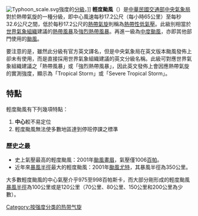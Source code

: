 {{Unreferenced|time=2021-09-25T00:12:51+00:00}}
[[File:Typhoon_scale.svg|thumb]]強度的[[熱帶氣旋#分級|分級]]。]]
'''輕度颱風'''（{{lang-en|'''Mild Typhoon'''}}）是[[中華民國|中華民國]][[交通部中央氣象局|交通部中央氣象局]]對於熱帶氣旋的一種分級，即中心風速每秒17.2公尺（每小時65公里）至每秒32.6公尺之間，低於每秒17.2公尺的[[熱帶氣旋|熱帶氣旋]]則稱為[[熱帶性低氣壓|熱帶性低氣壓]]。此級別相當於[[世界氣象組織|世界氣象組織]]建議的[[熱帶風暴|熱帶風暴]]及[[強烈熱帶風暴|強烈熱帶風暴]]。再進一級為[[中度颱風|中度颱風]]，亦即其他部門使用的[[颱風|颱風]]。

要注意的是，雖然此分級有官方英文譯名，但是中央氣象局在英文版本颱風發佈上卻未有使用，而是直接採用世界氣象組織建議的英文分級名稱。此級可對應世界氣象組織建議之「熱帶風暴」或「強烈熱帶風暴」，因此英文發佈上會因應熱帶氣旋的實測強度，顯示為「Tropical Storm」或「Severe Tropical Storm」。

==特點==
輕度颱風有下列幾項特點：
# '''中心'''較不易定位
# 輕度颱風無法使多數地區達到停班停課之標準

===歷史之最===
* 史上氣壓最高的輕度颱風：2001年[[颱風畫眉|颱風畫眉]]，氣壓僅1006[[百帕|百帕]]。
* 近年來[[暴風半徑|暴風半徑]]最大的輕度颱風：2001年[[颱風尤特_(2001年)|颱風尤特]]，其暴風半徑為350公里。

大多數輕度颱風的中心氣壓介乎975至998百帕斯卡，而大部分剛形成的輕度颱風[[暴風半徑|暴風半徑]]為100公里或是120公里（70公里、80公里、150公里和200公里為少數）。

{{stub|熱帶氣旋}}
{{熱帶氣旋級別}}
{{熱帶氣旋等級}}
[[Category:按强度分类的热带气旋|Category:按强度分类的热带气旋]]